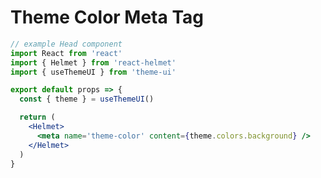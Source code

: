 
# Theme Color Meta Tag

```jsx
// example Head component
import React from 'react'
import { Helmet } from 'react-helmet'
import { useThemeUI } from 'theme-ui'

export default props => {
  const { theme } = useThemeUI()

  return (
    <Helmet>
      <meta name='theme-color' content={theme.colors.background} />
    </Helmet>
  )
}
```

